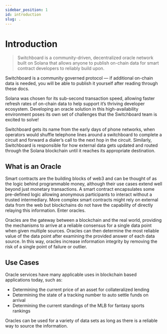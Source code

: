 ```yaml
---
sidebar_position: 1
id: introduction
slug: .
---
```


# Introduction

> Switchboard is a community-driven, decentralized oracle network built on
> Solana that allows anyone to publish on-chain data for smart contract
> developers to reliably build upon.

Switchboard is a community governed protocol — if additional on-chain data is
needed, you will be able to publish it yourself after reading through these
docs.

Solana was chosen for its sub-second transaction speed, allowing faster refresh
rates of on-chain data to help support it’s thriving developer ecosystem.
Developing an oracle solution in this high-availability environment poses its
own set of challenges that the Switchboard team is excited to solve!

Switchboard gets its name from the early days of phone networks, when operators
would shuffle telephone lines around a switchboard to complete a circuit and
forward a dialer’s call to the next hop in the circuit. Similarly, Switchboard
is responsible for how external data gets updated and routed through the Solana
blockchain until it reaches its appropriate destination.

## What is an Oracle

Smart contracts are the building blocks of web3 and can be thought of as the
logic behind programmable money, although their use cases extend well beyond
just monetary transactions. A smart contract encapsulates some pre-defined logic
allowing anonymous participants to interact without a trusted intermediary. More
complex smart contracts might rely on external data from the web but blockchains
do not have the capability of directly relaying this information. Enter oracles.

Oracles are the gateway between a blockchain and the real world, providing the
mechanisms to arrive at a reliable consensus for a single data point when given
multiple sources. Oracles can then determine the most reliable value of the data
point after examining the provided answer of each data source. In this way,
oracles increase information integrity by removing the risk of a single point of
failure or outlier.

## Use Cases

Oracle services have many applicable uses in blockchain based applications
today, such as:

- Determining the current price of an asset for collateralized lending
- Determining the state of a tracking number to auto settle funds on arrival
- Determining the current standings of the MLB for fantasy sports rankings

Oracles can be used for a variety of data sets as long as there is a reliable
way to source the information.

<!-- TODO: Add quick links to popular pages like architecture, running an oracle, developer resources -->

<!-- TODO: XXXXXXX -->
